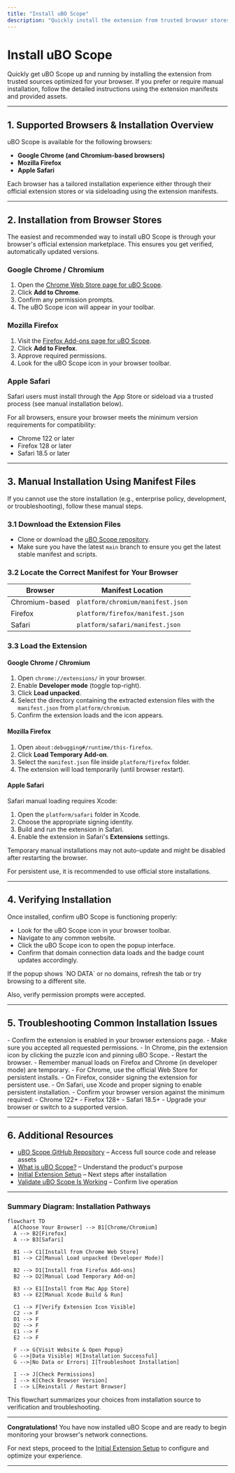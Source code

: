 ```yaml
---
title: "Install uBO Scope"
description: "Quickly install the extension from trusted browser stores or, if needed, via manual procedures using provided manifests. Screenshots and direct links ensure clarity, with distinctions between Chrome, Firefox, and Safari."
---
```


# Install uBO Scope

Quickly get uBO Scope up and running by installing the extension from trusted sources optimized for your browser. If you prefer or require manual installation, follow the detailed instructions using the extension manifests and provided assets.

---

## 1. Supported Browsers & Installation Overview

uBO Scope is available for the following browsers:

- **Google Chrome (and Chromium-based browsers)**
- **Mozilla Firefox**
- **Apple Safari**

Each browser has a tailored installation experience either through their official extension stores or via sideloading using the extension manifests.

---

## 2. Installation from Browser Stores

The easiest and recommended way to install uBO Scope is through your browser's official extension marketplace. This ensures you get verified, automatically updated versions.

### Google Chrome / Chromium

1. Open the [Chrome Web Store page for uBO Scope](https://chromewebstore.google.com/detail/ubo-scope/bbdpgcaljkaaigfcomhidmneffjjjfgp).
2. Click **Add to Chrome**.
3. Confirm any permission prompts.
4. The uBO Scope icon will appear in your toolbar.

### Mozilla Firefox

1. Visit the [Firefox Add-ons page for uBO Scope](https://addons.mozilla.org/firefox/addon/ubo-scope/).
2. Click **Add to Firefox**.
3. Approve required permissions.
4. Look for the uBO Scope icon in your browser toolbar.

### Apple Safari

Safari users must install through the App Store or sideload via a trusted process (see manual installation below).


<Callout style="tip">
For all browsers, ensure your browser meets the minimum version requirements for compatibility:

- Chrome 122 or later
- Firefox 128 or later
- Safari 18.5 or later
</Callout>

---

## 3. Manual Installation Using Manifest Files

If you cannot use the store installation (e.g., enterprise policy, development, or troubleshooting), follow these manual steps.

### 3.1 Download the Extension Files

- Clone or download the [uBO Scope repository](https://github.com/gorhill/uBO-Scope).
- Make sure you have the latest `main` branch to ensure you get the latest stable manifest and scripts.

### 3.2 Locate the Correct Manifest for Your Browser

| Browser        | Manifest Location                   |
|----------------|-----------------------------------|
| Chromium-based | `platform/chromium/manifest.json` |
| Firefox        | `platform/firefox/manifest.json`  |
| Safari         | `platform/safari/manifest.json`   |

### 3.3 Load the Extension

#### Google Chrome / Chromium

1. Open `chrome://extensions/` in your browser.
2. Enable **Developer mode** (toggle top-right).
3. Click **Load unpacked**.
4. Select the directory containing the extracted extension files with the `manifest.json` from `platform/chromium`.
5. Confirm the extension loads and the icon appears.

#### Mozilla Firefox

1. Open `about:debugging#/runtime/this-firefox`.
2. Click **Load Temporary Add-on**.
3. Select the `manifest.json` file inside `platform/firefox` folder.
4. The extension will load temporarily (until browser restart).

#### Apple Safari

Safari manual loading requires Xcode:

1. Open the `platform/safari` folder in Xcode.
2. Choose the appropriate signing identity.
3. Build and run the extension in Safari.
4. Enable the extension in Safari's **Extensions** settings.

<Note>
Temporary manual installations may not auto-update and might be disabled after restarting the browser.

For persistent use, it is recommended to use official store installations.
</Note>

---

## 4. Verifying Installation

Once installed, confirm uBO Scope is functioning properly:

- Look for the uBO Scope icon in your browser toolbar.
- Navigate to any common website.
- Click the uBO Scope icon to open the popup interface.
- Confirm that domain connection data loads and the badge count updates accordingly.

<Tip>
If the popup shows `NO DATA` or no domains, refresh the tab or try browsing to a different site.

Also, verify permission prompts were accepted.
</Tip>

---

## 5. Troubleshooting Common Installation Issues

<AccordionGroup title="Troubleshooting Installation">
<Accordion title="The uBO Scope icon is not visible after installation">
- Confirm the extension is enabled in your browser extensions page.
- Make sure you accepted all requested permissions.
- In Chrome, pin the extension icon by clicking the puzzle icon and pinning uBO Scope.
- Restart the browser.
</Accordion>
<Accordion title="Manual installation fails or extension is disabled on restart">
- Remember manual loads on Firefox and Chrome (in developer mode) are temporary.
- For Chrome, use the official Web Store for persistent installs.
- On Firefox, consider signing the extension for persistent use.
- On Safari, use Xcode and proper signing to enable persistent installation.
</Accordion>
<Accordion title="Browser version does not support the extension">
- Confirm your browser version against the minimum required:
  - Chrome 122+
  - Firefox 128+
  - Safari 18.5+
- Upgrade your browser or switch to a supported version.
</Accordion>
</AccordionGroup>

---

## 6. Additional Resources

- [uBO Scope GitHub Repository](https://github.com/gorhill/uBO-Scope) – Access full source code and release assets
- [What is uBO Scope?](https://docs.example.com/overview/product-introduction/what-is-ubo-scope) – Understand the product's purpose
- [Initial Extension Setup](https://docs.example.com/getting-started/installation-configuration/extension-setup) – Next steps after installation
- [Validate uBO Scope Is Working](https://docs.example.com/getting-started/first-use-validation/validate-extension-operation) – Confirm live operation

---

### Summary Diagram: Installation Pathways

```mermaid
flowchart TD
  A[Choose Your Browser] --> B1[Chrome/Chromium]
  A --> B2[Firefox]
  A --> B3[Safari]

  B1 --> C1[Install from Chrome Web Store]
  B1 --> C2[Manual Load unpacked (Developer Mode)]

  B2 --> D1[Install from Firefox Add-ons]
  B2 --> D2[Manual Load Temporary Add-on]

  B3 --> E1[Install from Mac App Store]
  B3 --> E2[Manual Xcode Build & Run]

  C1 --> F[Verify Extension Icon Visible]
  C2 --> F
  D1 --> F
  D2 --> F
  E1 --> F
  E2 --> F

  F --> G{Visit Website & Open Popup}
  G -->|Data Visible| H[Installation Successful]
  G -->|No Data or Errors| I[Troubleshoot Installation]

  I --> J[Check Permissions]
  I --> K[Check Browser Version]
  I --> L[Reinstall / Restart Browser]
```

This flowchart summarizes your choices from installation source to verification and troubleshooting.

---

**Congratulations!** You have now installed uBO Scope and are ready to begin monitoring your browser's network connections.

For next steps, proceed to the [Initial Extension Setup](https://docs.example.com/getting-started/installation-configuration/extension-setup) to configure and optimize your experience.

---